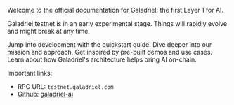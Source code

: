 Welcome to the official documentation for Galadriel: the first Layer 1 for AI.

<Warning>Galadriel testnet is in an early experimental stage. Things will rapidly evolve and might break at any time.</Warning>


<CardGroup cols={2}>
  <Card title="Quickstart" href="quickstart" icon="bolt">
    Jump into development with the quickstart guide.
  </Card>
  <Card title="About" href="about" icon="info">
    Dive deeper into our mission and approach.
  </Card>
  <Card title="Use cases" href="use-cases" icon="lightbulb">
    Get inspired by pre-built demos and use cases.
  </Card>
  <Card title="How it works" href="tutorials" icon="sitemap">
    Learn about how Galadriel's architecture helps bring AI on-chain.
  </Card>
</CardGroup>

Important links:
* RPC URL: `testnet.galadriel.com`
* Github: [galadriel-ai](https://github.com/galadriel-ai)